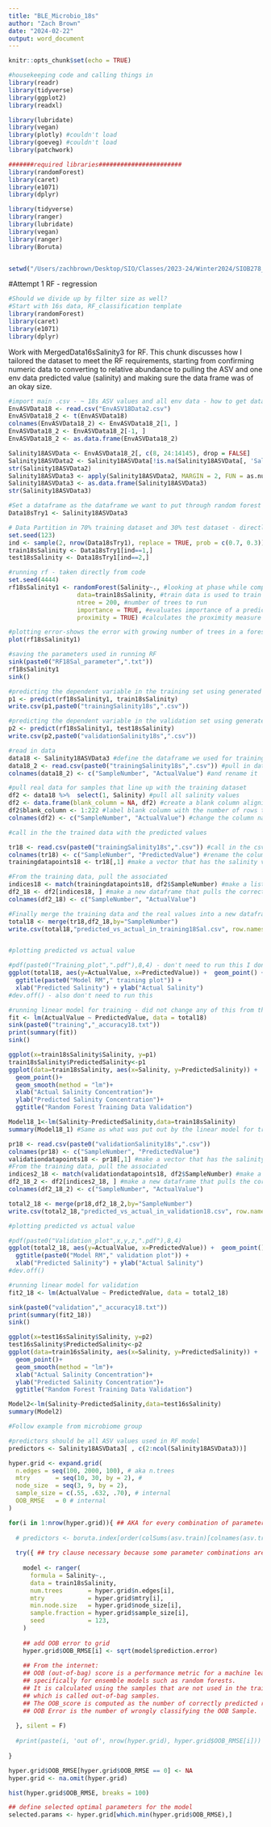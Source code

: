 ```yaml
---
title: "BLE_Microbio_18s"
author: "Zach Brown"
date: "2024-02-22"
output: word_document
---
```


```r
knitr::opts_chunk$set(echo = TRUE)
```


```r
#housekeeping code and calling things in
library(readr)
library(tidyverse)
library(ggplot2)
library(readxl)

library(lubridate)
library(vegan)
library(plotly) #couldn't load
library(goeveg) #couldn't load
library(patchwork)

#######required libraries#######################
library(randomForest)
library(caret)
library(e1071)
library(dplyr)

library(tidyverse)
library(ranger)
library(lubridate)
library(vegan)
library(ranger)
library(Boruta)


setwd("/Users/zachbrown/Desktop/SIO/Classes/2023-24/Winter2024/SIOB278_MarineMicrobialSeminar/BLE_LTER_Data")

```


#Attempt 1 RF - regression

```r
#Should we divide up by filter size as well?
#Start with 16s data, RF_classification template
library(randomForest)
library(caret)
library(e1071)
library(dplyr)
```

Work with MergedData16sSalinity3 for RF.  This chunk discusses how I tailored the dataset to meet the RF requirements, starting from confirming numeric data to converting to relative abundance to pulling the ASV and one env data predicted value (salinity) and making sure the data frame was of an okay size.

```r

#import main .csv - ~ 18s ASV values and all env data - how to get data ready to go from env/ASV .csv
EnvASVData18 <- read.csv("EnvASV18Data2.csv")
EnvASVData18_2 <- t(EnvASVData18)
colnames(EnvASVData18_2) <- EnvASVData18_2[1, ]
EnvASVData18_2 <- EnvASVData18_2[-1, ]
EnvASVData18_2 <- as.data.frame(EnvASVData18_2)

Salinity18ASVData <- EnvASVData18_2[, c(8, 24:14145), drop = FALSE]
Salinity18ASVData2 <- Salinity18ASVData[!is.na(Salinity18ASVData[, 'Salinity']), ]
str(Salinity18ASVData2)
Salinity18ASVData3 <- apply(Salinity18ASVData2, MARGIN = 2, FUN = as.numeric)
Salinity18ASVData3 <- as.data.frame(Salinity18ASVData3)
str(Salinity18ASVData3)

#Set a dataframe as the dataframe we want to put through random forest
Data18sTry1 <- Salinity18ASVData3

# Data Partition in 70% training dataset and 30% test dataset - directly from code
set.seed(123)
ind <- sample(2, nrow(Data18sTry1), replace = TRUE, prob = c(0.7, 0.3))
train18sSalinity <- Data18sTry1[ind==1,]
test18sSalinity <- Data18sTry1[ind==2,]

#running rf - taken directly from code
set.seed(4444)
rf18sSalinity1 <- randomForest(Salinity~., #looking at phase while compared to all the columns so dot (.) is given after tilda (~)
                   data=train18sSalinity, #train data is used to train
                   ntree = 200, #number of trees to run
                   importance = TRUE, #evaluates importance of a predictor
                   proximity = TRUE) #calculates the proximity measure among the rows

#plotting error-shows the error with growing number of trees in a forest
plot(rf18sSalinity1)

#saving the parameters used in running RF
sink(paste0("RF18Sal_parameter",".txt"))
rf18sSalinity1
sink()

#predicting the dependent variable in the training set using generated RF model
p1 <- predict(rf18sSalinity1, train18sSalinity)
write.csv(p1,paste0("trainingSalinity18s",".csv"))

#predicting the dependent variable in the validation set using generated RF model
p2 <- predict(rf18sSalinity1, test18sSalinity)
write.csv(p2,paste0("validationSalinity18s",".csv"))

```


```r
#read in data
data18 <- Salinity18ASVData3 #define the dataframe we used for training
data18_2 <- read.csv(paste0("trainingSalinity18s",".csv")) #pull in data from RF
colnames(data18_2) <- c("SampleNumber", "ActualValue") #and rename it

#pull real data for samples that line up with the training dataset
df2 <- data18 %>%  select(1, Salinity) #pull all salinity values
df2 <- data.frame(blank_column = NA, df2) #create a blank column aligning with salinity values
df2$blank_column <- 1:222 #label blank column with the number of rows there are 
colnames(df2) <- c("SampleNumber", "ActualValue") #change the column names

#call in the the trained data with the predicted values

tr18 <- read.csv(paste0("trainingSalinity18s",".csv")) #call in the csv saved at the end of the last chunk
colnames(tr18) <- c("SampleNumber", "PredictedValue") #rename the column names
trainingdatapoints18 <- tr18[,1] #make a vector that has the salinity values that were predicted in the above random forest model

#From the training data, pull the associated 
indices18 <- match(trainingdatapoints18, df2$SampleNumber) #make a list of the row numbers that match with the trained data
df2_18 <- df2[indices18, ] #make a new dataframe that pulls the correct rows out of the dataframe that had all of the real data
colnames(df2_18) <- c("SampleNumber", "ActualValue")

#Finally merge the training data and the real values into a new dataframe by the sample number
total18 <- merge(tr18,df2_18,by="SampleNumber")
write.csv(total18,"predicted_vs_actual_in_training18Sal.csv", row.names = FALSE) #save the dataframe as a CSV


#plotting predicted vs actual value

#pdf(paste0("Training_plot",".pdf"),8,4) - don't need to run this I don't think
ggplot(total18, aes(y=ActualValue, x=PredictedValue)) +  geom_point() + geom_smooth(method=lm)+
  ggtitle(paste0("Model RM"," training plot")) +
  xlab("Predicted Salinity") + ylab("Actual Salinity") 
#dev.off() - also don't need to run this

#running linear model for training - did not change any of this from the example
fit <- lm(ActualValue ~ PredictedValue, data = total18)
sink(paste0("training","_accuracy18.txt"))
print(summary(fit))
sink()
```

```r
ggplot(x=train18sSalinity$Salinity, y=p1)
train18sSalinity$PredictedSalinity<-p1
ggplot(data=train18sSalinity, aes(x=Salinity, y=PredictedSalinity)) +
  geom_point()+
  geom_smooth(method = "lm")+
  xlab("Actual Salinity Concentration")+
  ylab("Predicted Salinity Concentration")+
  ggtitle("Random Forest Training Data Validation")

Model18_1<-lm(Salinity~PredictedSalinity,data=train18sSalinity)
summary(Model18_1) #Same as what was put out by the linear model for training
```


```r

pr18 <- read.csv(paste0("validationSalinity18s",".csv"))
colnames(pr18) <- c("SampleNumber", "PredictedValue")
validationdatapoints18 <- pr18[,1] #make a vector that has the salinity values that were predicted in the above random forest model
#From the training data, pull the associated 
indices2_18 <- match(validationdatapoints18, df2$SampleNumber) #make a list of the row numbers that match with the trained data
df2_18_2 <- df2[indices2_18, ] #make a new dataframe that pulls the correct rows out of the dataframe that had all of the real data
colnames(df2_18_2) <- c("SampleNumber", "ActualValue")

total2_18 <- merge(pr18,df2_18_2,by="SampleNumber")
write.csv(total2_18,"predicted_vs_actual_in_validation18.csv", row.names = FALSE)

#plotting predicted vs actual value

#pdf(paste0("Validation_plot",x,y,z,".pdf"),8,4)
ggplot(total2_18, aes(y=ActualValue, x=PredictedValue)) +  geom_point() + geom_smooth(method=lm)+  
  ggtitle(paste0("Model RM"," validation plot")) +
  xlab("Predicted Salinity") + ylab("Actual Salinity") 
#dev.off()

#running linear model for validation
fit2_18 <- lm(ActualValue ~ PredictedValue, data = total2_18)

sink(paste0("validation","_accuracy18.txt"))
print(summary(fit2_18))
sink()
```


```r
ggplot(x=test16sSalinity$Salinity, y=p2)
test16sSalinity$PredictedSalinity<-p2
ggplot(data=train16sSalinity, aes(x=Salinity, y=PredictedSalinity)) +
  geom_point()+
  geom_smooth(method = "lm")+
  xlab("Actual Salinity Concentration")+
  ylab("Predicted Salinity Concentration")+
  ggtitle("Random Forest Training Data Validation")

Model2<-lm(Salinity~PredictedSalinity,data=test16sSalinity)
summary(Model2)
```


```r
#Follow example from microbiome group

#predictors should be all ASV values used in RF model
predictors <- Salinity18ASVData3[ , c(2:ncol(Salinity18ASVData3))]

hyper.grid <- expand.grid(
  n.edges = seq(100, 2000, 100), # aka n.trees
  mtry       = seq(10, 30, by = 2), # 
  node_size  = seq(3, 9, by = 2), 
  sample_size = c(.55, .632, .70), # internal
  OOB_RMSE   = 0 # internal
)

for(i in 1:nrow(hyper.grid)){ ## AKA for every combination of parameter settings
  
  # predictors <- boruta.index[order(colSums(asv.train)[colnames(asv.train) %in% boruta.index], decreasing = T)] # cannot use more n.edges than boruta predictors
  
  try({ ## try clause necessary because some parameter combinations are incompatible
    
    model <- ranger(
      formula = Salinity~.,
      data = train18sSalinity, 
      num.trees       = hyper.grid$n.edges[i],
      mtry            = hyper.grid$mtry[i],
      min.node.size   = hyper.grid$node_size[i],
      sample.fraction = hyper.grid$sample_size[i],
      seed            = 123,
    )
    
    ## add OOB error to grid
    hyper.grid$OOB_RMSE[i] <- sqrt(model$prediction.error)
    
    ## From the internet: 
    ## OOB (out-of-bag) score is a performance metric for a machine learning model, 
    ## specifically for ensemble models such as random forests. 
    ## It is calculated using the samples that are not used in the training of the model, 
    ## which is called out-of-bag samples.
    ## The OOB_score is computed as the number of correctly predicted rows from the out-of-bag sample. 
    ## OOB Error is the number of wrongly classifying the OOB Sample.
    
  }, silent = F)
  
  #print(paste(i, 'out of', nrow(hyper.grid), hyper.grid$OOB_RMSE[i]))
  
}

hyper.grid$OOB_RMSE[hyper.grid$OOB_RMSE == 0] <- NA
hyper.grid <- na.omit(hyper.grid)

hist(hyper.grid$OOB_RMSE, breaks = 100)

## define selected optimal parameters for the model
selected.params <- hyper.grid[which.min(hyper.grid$OOB_RMSE),]
```

